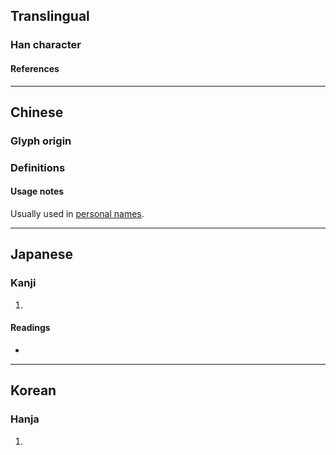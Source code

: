{{character info}}
{{character info|0x2F894}}
{{character info|0x2F895}}
==Translingual==

===Han character===
{{Han char|rn=57|rad=弓|as=05|sn=8|four=12247|canj=NUE|ids=⿰弓𠬢}}

====References====
{{Han ref|kx=0357.250|dkj=09748|dj=0674.070|hdz=20994.040|uh=5F22|ud=24354|bh=CC71|bd=52337}}
{{Han ref|uh=2F894}}
{{Han ref|uh=2F895}}

----

==Chinese==
{{zh-forms}}

===Glyph origin===
{{Han etym}}

===Definitions===
{{zh-see|韜|v}}

====Usage notes====
Usually used in [[personal names]].

----

==Japanese==

===Kanji===
{{ja-kanji|grade=|rs=弓05}}

# {{rfdef|ja|sort=弓05}}

====Readings====
* {{ja-readings|on=[[とう]] (tō)|kun=[[ゆみぶくろ]] (yumibukuro)}}

----

==Korean==

===Hanja===
{{ko-hanja|hangeul=도|eumhun=|rv=do|mr=to|y=to}}

# {{rfdef|ko|sort=弓05}}